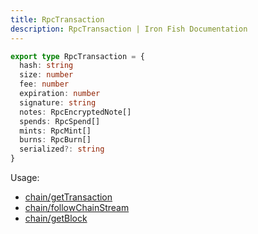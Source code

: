 ```yaml
---
title: RpcTransaction
description: RpcTransaction | Iron Fish Documentation
---
```

```typescript
export type RpcTransaction = {
  hash: string
  size: number
  fee: number
  expiration: number
  signature: string
  notes: RpcEncryptedNote[]
  spends: RpcSpend[]
  mints: RpcMint[]
  burns: RpcBurn[]
  serialized?: string
}
```

Usage: 
- [chain/getTransaction](/developers/documentation/rpc/chain/get_transaction)
- [chain/followChainStream](/developers/documentation/rpc/chain/follow_chain_stream)
- [chain/getBlock](/developers/documentation/rpc/chain/get_block)
